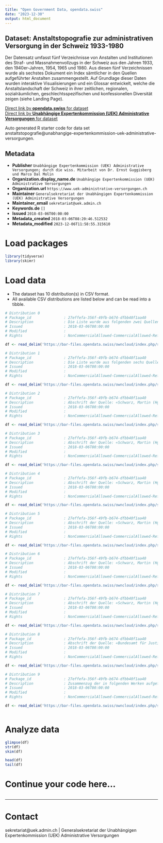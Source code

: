 ```yaml
---
title: "Open Government Data, opendata.swiss"
date: "2023-12-30"
output: html_document
---
```


## Dataset: Anstaltstopografie zur administrativen Versorgung in der Schweiz 1933-1980

Der Datensatz umfasst fünf Verzeichnisse von Anstalten und Institutionen des Straf- und Massnahmenvollzugs in der Schweiz aus den Jahren 1933, den 1940er-Jahren, 1954, 1965 und 1980. Aus diesen fünf Verzeichnissen wurde als sechstes Dokument ein Index sämtlicher in den Quellen aufgeführter Anstalten zusammengestellt.
Auf Grundlage dieser Daten wurden interaktive Visualisierungen und ein Glossar entwickelt, welche die Anstaltslandschaft der Schweiz in ihrer zeitlichen, regionalen, sozialräumlichen, geschlechtsspezifischen und konfessionellen Diversität zeigen (siehe Landing Page).

[Direct link by **opendata.swiss** for dataset](https://opendata.swiss/de/dataset/anstaltstopografie)<br>
[Direct link by **Unabhängige Expertenkommission (UEK) Administrative Versorgungen** for dataset](https://www.uek-administrative-versorgungen.ch/interactivereport/de/)

Auto generated R starter code for data set anstaltstopografie@unabhangige-expertenkommission-uek-administrative-versorgungen.

## Metadata

- **Publisher** `Unabhängige Expertenkommission (UEK) Administrative Versorgungen; durch die wiss. Mitarbeit von Dr. Ernst Guggisberg und Marco Dal Molin`
- **Organization.display_name.de** `Unabhängige Expertenkommission (UEK) Administrative Versorgungen`
- **Organization.url** `https://www.uek-administrative-versorgungen.ch`
- **Maintainer** `Generalsekretariat der Unabhängigen Expertenkommission (UEK) Administrative Versorgungen`
- **Maintainer_email** `sekretariat@uek.admin.ch`
- **Keywords.de** `[]`
- **Issued** `2018-03-06T00:00:00`
- **Metadata_created** `2018-03-06T08:20:46.512532`
- **Metadata_modified** `2023-12-06T11:58:55.315610`


# Load packages

```r

library(tidyverse)
library(skimr)

```

# Load data

-   The dataset has 10 distribution(s) in CSV format.
-   All available CSV distributions are listed below and can be read into a tibble.

```r

# Distribution 0
# Package_id               : 27effefa-356f-49fb-b674-dfbb40f1aa40
# Description              : Die Liste wurde aus folgenden zwei Quellen zusammengestellt: «Wild, Albert: Handbuch der sozialen Arbeit in der Schweiz = Manuel du travail social en Suisse = Manuale del lavoro sociale nella Svizzera, Zürich 1933» sowie «Schweizerischer Verband für Schwererziehbare (Hg.): Heime für die schwererziehbare und verlassene Jugend in der Schweiz, Zürich 1933». Die Zelleninhalte sind Originalzitate. Die Liste wurde zur einheitlichen Auswertung mit Kategorien ergänzt.
# Issued                   : 2018-03-06T00:00:00
# Modified                 : 
# Rights                   : NonCommercialAllowed-CommercialAllowed-ReferenceRequired

df <- read_delim('https://bar-files.opendata.swiss/owncloud/index.php/s/dLXUooOmUplT6eu')

# Distribution 1
# Package_id               : 27effefa-356f-49fb-b674-dfbb40f1aa40
# Description              : Die Liste wurde aus folgenden sechs Quellen zusammengestellt: «Bundesamt für Justiz: Uebersicht über die Strafanstalten, Gefängnisse, ihre Platzzahl, Belegschaft, Gewerbebetriebe usw., Schweizerisches Bundesarchiv, Signatur: E4112B#1991/201#226*», «Schwarz, Martin (Hg.): Verzeichnis der Anstalten in der Schweiz des Straf- und Massnahmenvollzugs und der Untersuchungsgefangenschaft, Basel 1954», «Schwarz, Martin (Hg.): Verzeichnis der Anstalten des Straf- und Massnahmenvollzugs und der Untersuchungsgefangenschaft in der Schweiz, Basel 1965», «Schweizerischer Verband für Schwererziehbare (Hg.): Heime für die schwererziehbare und verlassene Jugend in der Schweiz, Zürich 1933», «Wild, Albert: Handbuch der sozialen Arbeit in der Schweiz = Manuel du travail social en Suisse = Manuale del lavoro sociale nella Svizzera, Zürich 1933» und «Zentralsekretariat Pro Juventute (Hg.): Das schweizerische Anstaltswesen für die Jugend, Zürich 1944». Die Zelleninhalte sind Originalzitate. Die Liste wurde zur einheitlichen Auswertung mit Kategorien ergänzt.
# Issued                   : 2018-03-06T00:00:00
# Modified                 : 
# Rights                   : NonCommercialAllowed-CommercialAllowed-ReferenceRequired

df <- read_delim('https://bar-files.opendata.swiss/owncloud/index.php/s/NYLJe9UaZiFzCFW')

# Distribution 2
# Package_id               : 27effefa-356f-49fb-b674-dfbb40f1aa40
# Description              : Abschrift der Quelle: «Schwarz, Martin (Hg.): Verzeichnis der Anstalten in der Schweiz des Straf- und Massnahmenvollzugs und der Untersuchungsgefangenschaft, Basel 1954». Die Zelleninhalte sind Originalzitate. Die Liste wurde zur einheitlichen Auswertung mit Kategorien ergänzt.
# Issued                   : 2018-03-06T00:00:00
# Modified                 : 
# Rights                   : NonCommercialAllowed-CommercialAllowed-ReferenceRequired

df <- read_delim('https://bar-files.opendata.swiss/owncloud/index.php/s/urVfdowX7SFsNXa')

# Distribution 3
# Package_id               : 27effefa-356f-49fb-b674-dfbb40f1aa40
# Description              : Abschrift der Quelle: «Schwarz, Martin (Hg.): Verzeichnis der Anstalten in der Schweiz des Straf- und Massnahmenvollzugs und der Untersuchungsgefangenschaft, Basel 1954». Die Zelleninhalte sind Originalzitate. Die Liste wurde zur einheitlichen Auswertung mit Kategorien ergänzt.
# Issued                   : 2018-03-06T00:00:00
# Modified                 : 
# Rights                   : NonCommercialAllowed-CommercialAllowed-ReferenceRequired

df <- read_delim('https://bar-files.opendata.swiss/owncloud/index.php/s/3quP82sAPBpPve6')

# Distribution 4
# Package_id               : 27effefa-356f-49fb-b674-dfbb40f1aa40
# Description              : Abschrift der Quelle: «Schwarz, Martin (Hg.): Verzeichnis der Anstalten in der Schweiz des Straf- und Massnahmenvollzugs und der Untersuchungsgefangenschaft, Basel 1954». Die Zelleninhalte sind Originalzitate. Die Liste wurde zur einheitlichen Auswertung mit Kategorien ergänzt.
# Issued                   : 2018-03-06T00:00:00
# Modified                 : 
# Rights                   : NonCommercialAllowed-CommercialAllowed-ReferenceRequired

df <- read_delim('https://bar-files.opendata.swiss/owncloud/index.php/s/iIQBN2dxbFMEsH1')

# Distribution 5
# Package_id               : 27effefa-356f-49fb-b674-dfbb40f1aa40
# Description              : Abschrift der Quelle: «Schwarz, Martin (Hg.): Verzeichnis der Anstalten des Straf- und Massnahmenvollzugs und der Untersuchungsgefangenschaft in der Schweiz, Basel 1965». Die Zelleninhalte sind Originalzitate. Die Liste wurde zur einheitlichen Auswertung mit Kategorien ergänzt.
# Issued                   : 2018-03-06T00:00:00
# Modified                 : 
# Rights                   : NonCommercialAllowed-CommercialAllowed-ReferenceRequired

df <- read_delim('https://bar-files.opendata.swiss/owncloud/index.php/s/HNHGJ1iR0eYjvEq')

# Distribution 6
# Package_id               : 27effefa-356f-49fb-b674-dfbb40f1aa40
# Description              : Abschrift der Quelle: «Schwarz, Martin (Hg.): Verzeichnis der Anstalten des Straf- und Massnahmenvollzugs und der Untersuchungsgefangenschaft in der Schweiz, Basel 1965». Die Zelleninhalte sind Originalzitate. Die Liste wurde zur einheitlichen Auswertung mit Kategorien ergänzt.
# Issued                   : 2018-03-06T00:00:00
# Modified                 : 
# Rights                   : NonCommercialAllowed-CommercialAllowed-ReferenceRequired

df <- read_delim('https://bar-files.opendata.swiss/owncloud/index.php/s/bBnwMUn0yMnfeNN')

# Distribution 7
# Package_id               : 27effefa-356f-49fb-b674-dfbb40f1aa40
# Description              : Abschrift der Quelle: «Schwarz, Martin (Hg.): Verzeichnis der Anstalten des Straf- und Massnahmenvollzugs und der Untersuchungsgefangenschaft in der Schweiz, Basel 1965». Die Zelleninhalte sind Originalzitate. Die Liste wurde zur einheitlichen Auswertung mit Kategorien ergänzt.
# Issued                   : 2018-03-06T00:00:00
# Modified                 : 
# Rights                   : NonCommercialAllowed-CommercialAllowed-ReferenceRequired

df <- read_delim('https://bar-files.opendata.swiss/owncloud/index.php/s/RD7475R4VdeVVYQ')

# Distribution 8
# Package_id               : 27effefa-356f-49fb-b674-dfbb40f1aa40
# Description              : Abschrift der Quelle: «Bundesamt für Justiz: Katalog der Einrichtungen des Straf- und Massnahmenvollzuges an Erwachsenen und der zuständigen Behörden, Bern 1982». Die Zelleninhalte sind Originalzitate. Die Liste wurde zur einheitlichen Auswertung mit Kategorien ergänzt.
# Issued                   : 2018-03-06T00:00:00
# Modified                 : 
# Rights                   : NonCommercialAllowed-CommercialAllowed-ReferenceRequired

df <- read_delim('https://bar-files.opendata.swiss/owncloud/index.php/s/C8bVnYHi2ifCf6O')

# Distribution 9
# Package_id               : 27effefa-356f-49fb-b674-dfbb40f1aa40
# Description              : Zusammenzug der in folgenden Werken aufgeführten Anstalten und Institutionen des Straf- und Massnahmenvollzugs der Schweiz zwischen 1933 und 1980 mit inhaltlichem Fokus auf die administrative Zwangseinweisung: «Wild, Albert: Handbuch der sozialen Arbeit in der Schweiz = Manuel du travail social en Suisse = Manuale del lavoro sociale nella Svizzera, Zürich 1933», «Schweizerischer Verband für Schwererziehbare (Hg.): Heime für die schwererziehbare und verlassene Jugend in der Schweiz, Zürich 1933», «Bundesamt für Justiz: Uebersicht über die Strafanstalten, Gefängnisse, ihre Platzzahl, Belegschaft, Gewerbetbetriebe usw., Schweizerisches Bundesarchiv, Signatur: BAR E4112B#1991/201#226*», «Zentralsekretariat Pro Juventute (Hg.): Das schweizerische Anstaltswesen für die Jugend, Zürich 1944», «Schwarz, Martin (Hg.): Verzeichnis der Anstalten in der Schweiz des Straf- und Massnahmenvollzugs und der Untersuchungsgefangenschaft, Basel 1954», «Schwarz, Martin (Hg.): Verzeichnis der Anstalten des Straf- und Massnahmenvollzugs und der Untersuchungsgefangenschaft in der Schweiz, Basel 1965» sowie «Bundesamt für Justiz: Katalog der Einrichtungen des Straf- und Massnahmenvollzuges an Erwachsenen und der zuständigen Behörden, Bern 1982».
# Issued                   : 2018-03-06T00:00:00
# Modified                 : 
# Rights                   : NonCommercialAllowed-CommercialAllowed-ReferenceRequired

df <- read_delim('https://bar-files.opendata.swiss/owncloud/index.php/s/deYDzMYmJMKMtkP')



```

# Analyze data

```r

glimpse(df)
str(df)
skim(df)

head(df)
tail(df)

```

# Continue your code here...

```r

```

------------------------------------------------------------------------

# Contact

sekretariat@uek.admin.ch | Generalsekretariat der Unabhängigen Expertenkommission (UEK) Administrative Versorgungen

